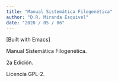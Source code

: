 ```yaml
---
title: "Manual Sistemática Filogenética"
author: "D.R. Miranda Esquivel"
date: "2020 / 05 / 06"
---
```


[Built with Emacs]




Manual Sistemática Filogenética.

2a Edición.

Licencia GPL-2.




